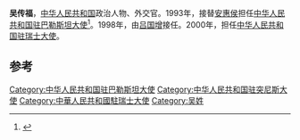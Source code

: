 '''吴传福'''，[[中华人民共和国|中华人民共和国]]政治人物、外交官。1993年，接替[[安惠侯|安惠侯]]担任[[中国驻巴勒斯坦大使列表|中华人民共和国驻巴勒斯坦大使]]<ref>{{cite web|author=中华人民共和国外交部|title=中国驻巴勒斯坦历任大使|url=http://www.mfa.gov.cn/chn/pds/ziliao/wjrw/2167/2169/t9174.htm|publisher=中华人民共和国外交部|accessdate=2012-03-03}}</ref>。1998年，由[[吕国增|吕国增]]接任。2000年，担任[[中国驻瑞士大使列表|中华人民共和国驻瑞士大使]]。

== 参考 ==
{{reflist}}
{{start box}}
{{s-dip}}
{{succession box|[[安惠侯|安惠侯]]|[[吕国增|吕国增]]|[[中国驻突尼斯大使列表|中华人民共和国驻突尼斯大使]]<br /><small>兼[[中国驻巴勒斯坦大使列表|驻巴勒斯坦大使]]|1993年9月-1998年3月}}
{{succession box|[[周子忠|周子忠]]|[[朱邦造|朱邦造]]|[[中国驻瑞士大使列表|中华人民共和国驻瑞士大使]]|2000年7月-2004年1月}}
{{end box}}
{{中国政治人物小作品}}

[[Category:中华人民共和国驻巴勒斯坦大使|Category:中华人民共和国驻巴勒斯坦大使]]
[[Category:中华人民共和国驻突尼斯大使|Category:中华人民共和国驻突尼斯大使]]
[[Category:中華人民共和國駐瑞士大使|Category:中華人民共和國駐瑞士大使]]
[[Category:吴姓|Category:吴姓]]